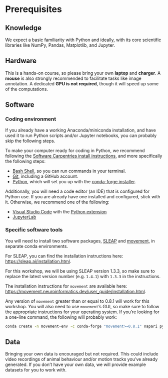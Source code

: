 # Prerequisites {#sec-prerequisites}

## Knowledge
We expect a basic familiarity with Python and ideally, with its core
scientific libraries like NumPy, Pandas, Matplotlib, and Jupyter.

## Hardware
This is a hands-on course, so please bring your own **laptop** and **charger**. 
A **mouse** is also strongly recommended to facilitate tasks like image annotation.
A dedicated **GPU is not required**, though it will speed up some of the computations.

## Software

### Coding environment

::: {.callout-note}
If you already have a working Anaconda/miniconda installation, and have used it to run Python scripts and/or Jupyter notebooks, you can probably skip the following steps.
:::

To make your computer ready for coding in Python, we recommend following the [Software Carpentries install instructions](https://carpentries.github.io/workshop-template/install_instructions), and more specifically the following steps:

- [Bash Shell](https://carpentries.github.io/workshop-template/install_instructions/#shell), so you can run commands in your terminal.
- [Git](https://carpentries.github.io/workshop-template/install_instructions/#git), including a GitHub account.
- [Python](https://carpentries.github.io/workshop-template/install_instructions/#python), which will set you up with the [conda-forge installer](https://conda-forge.org/download/).


Additionally, you will need a code editor (an IDE) that is configured for Python use.
If you are already have one installed and configured, stick with it. Otherwise, we recommend one of the following:

  - [Visual Studio Code](https://code.visualstudio.com/) with the [Python extension](https://marketplace.visualstudio.com/items?itemName=ms-python.python)
  - [JupyterLab](https://jupyter.org/install)


### Specific software tools

You will need to install two software packages, [SLEAP](https://sleap.ai/) and [movement](https://movement.neuroinformatics.dev/),
in separate conda environments.

For SLEAP, you can find the installation instructions here: <https://sleap.ai/installation.html>.

::: {.callout-note}
For this workshop, we will be using SLEAP version 1.3.3, so make sure to replace the latest version number (e.g. `1.4.1`) with `1.3.3` in the instructions.
:::

The installation instructions for `movement` are available here: <https://movement.neuroinformatics.dev/user_guide/installation.html>.

::: {.callout-note}
Any version of `movement` greater than or equal to 0.8.1 will work for this workshop.
You will also need to use `movement`'s GUI, so make sure to follow the appropriate instructions for your operating system.
If you're looking for a one-line command, the following will probably work:

```bash
conda create -n movement-env -c conda-forge "movement>=0.8.1" napari pyqt
```
:::

## Data
Bringing your own data is encouraged but not required.
This could include video recordings of animal behaviour and/or motion tracks you've already generated.
If you don't have your own data, we will provide example datasets for you to work with.
